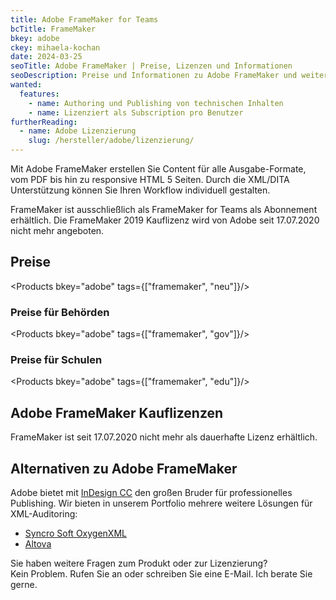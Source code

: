 ```yaml
---
title: Adobe FrameMaker for Teams
bcTitle: FrameMaker
bkey: adobe
ckey: mihaela-kochan
date: 2024-03-25
seoTitle: Adobe FrameMaker | Preise, Lizenzen und Informationen
seoDescription: Preise und Informationen zu Adobe FrameMaker und weiteren Adobe Produkten. Mit nur drei Klicks ein Angebot anfordern oder sprechen Sie mit unseren Spezialisten.
wanted:
  features:
    - name: Authoring und Publishing von technischen Inhalten
    - name: Lizenziert als Subscription pro Benutzer
furtherReading:
  - name: Adobe Lizenzierung
    slug: /hersteller/adobe/lizenzierung/
---
```




<Intro>

Mit Adobe FrameMaker erstellen Sie Content für alle Ausgabe-Formate, vom PDF bis hin zu responsive HTML 5 Seiten. Durch die XML/DITA Unterstützung können Sie Ihren Workflow individuell gestalten.

FrameMaker ist ausschließlich als FrameMaker for Teams als Abonnement erhältlich. Die FrameMaker 2019 Kauflizenz wird von Adobe seit 17.07.2020 nicht mehr angeboten.


</Intro>

<TOC />



## Preise

<Products bkey="adobe" tags={["framemaker", "neu"]}/>


### Preise für Behörden

<Products bkey="adobe" tags={["framemaker", "gov"]}/>


### Preise für Schulen

<Products bkey="adobe" tags={["framemaker", "edu"]}/>



## Adobe FrameMaker Kauflizenzen

<Info>

FrameMaker ist seit 17.07.2020 nicht mehr als dauerhafte Lizenz erhältlich.

</Info>



## Alternativen zu Adobe FrameMaker

 Adobe bietet mit [InDesign CC](/hersteller/adobe/creative-cloud-einzelprodukte/indesign-cc/) den großen Bruder für professionelles Publishing. Wir bieten in unserem Portfolio mehrere weitere Lösungen für XML-Auditoring:

<ArrowList>

 - [Syncro Soft OxygenXML](/hersteller/syncro-soft/)
 - [Altova](/hersteller/altova/)

</ArrowList>


<GetInTouch theme="light">

Sie haben weitere Fragen zum Produkt oder zur Lizenzierung?<br />
Kein Problem. Rufen Sie an oder schreiben Sie eine E-Mail. Ich berate Sie gerne.

</GetInTouch>
